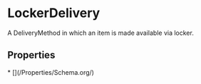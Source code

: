 
# LockerDelivery

A DeliveryMethod in which an item is made available via locker.

## Properties

<Grid>
* [](/Properties/Schema.org/)

</Grid>

